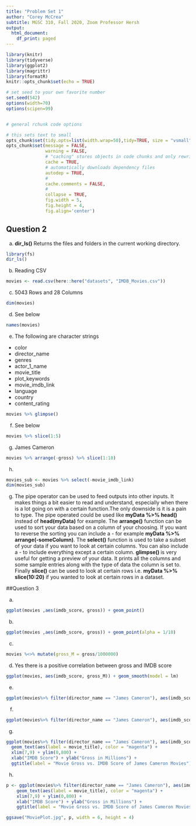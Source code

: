 ---
title: "Problem Set 1"
author: "Corey McCrea"
subtitle: MGSC 310, Fall 2020, Zoom Professor Hersh
output:
  html_document:
    df_print: paged
---

```{r setup, include=FALSE}
library(knitr)
library(tidyverse)
library(ggplot2)
library(magrittr)
library(formatR)
knitr::opts_chunk$set(echo = TRUE)

# set seed to your own favorite number
set.seed(542)
options(width=70)
options(scipen=99)


# general rchunk code options

# this sets text to small
opts_chunk$set(tidy.opts=list(width.wrap=50),tidy=TRUE, size = "vsmall")  
opts_chunk$set(message = FALSE,                                          
               warning = FALSE,
               # "caching" stores objects in code chunks and only rewrites if you change things
               cache = TRUE,                               
               # automatically downloads dependency files
               autodep = TRUE,
               # 
               cache.comments = FALSE,
               # 
               collapse = TRUE,
               fig.width = 5,  
               fig.height = 4,
               fig.align='center')
```

## Question 2

a) **dir_ls()** Returns the files and folders in the current working directory.

```{r}
library(fs)
dir_ls()
```
b) Reading CSV
```{r}
movies <- read.csv(here::here("datasets", "IMDB_Movies.csv"))
```

c) 5043 Rows and 28 Columns
```{r}
dim(movies)
```
d) See below
```{r}
names(movies)
```
e) The following are character strings
* color
* director_name
* genres
* actor_1_name
* movie_title
* plot_keywords
* movie_imdb_link
* language
* country
* content_rating

```{r}
movies %>% glimpse()
```
f) See below
```{r}
movies %>% slice(1:5)
```
g) James Cameron
```{r}
movies %>% arrange(-gross) %>% slice(1:10)

```

h) 

```{r}
movies_sub <- movies %>% select(-movie_imdb_link)
dim(movies_sub)
```
g) The pipe operator can be used to feed outputs into other inputs. It makes things a bit easier to read and understand, especially when there is a lot going on with a certain function.The only downside is it is a pain to type. The pipe operated could be used like **myData %>% head()** instead of **head(myData)** for example. The **arrange()** function can be used to sort your data based on a column of your choosing. If you want to reverse the sorting you can include a *-* for example **myData %>% arrange(-someColumn)**. The **select()** function is used to take a subset of your data if you want to look at certain columns. You can also include a *-* to include everything except a certain column. **glimpse() ** is very useful for getting a preview of your data. It prints all the columns and some sample entries along with the type of data the column is set to. Finally **slice()** can be used to look at certain rows i.e. **myData %>% slice(10:20)** if you wanted to look at certain rows in a dataset.

##Question 3

a)

```{r}

ggplot(movies ,aes(imdb_score, gross)) + geom_point()

```
b)
```{r}
ggplot(movies ,aes(imdb_score, gross)) + geom_point(alpha = 1/10)

```
c)
```{r}

movies %<>% mutate(gross_M = gross/1000000)

```

d)  Yes there is a positive correlation between gross and IMDB score

```{r}

ggplot(movies, aes(imdb_score, gross_M)) + geom_smooth(model = lm)

```

e)
```{r}
ggplot(movies%>% filter(director_name == "James Cameron"), aes(imdb_score, gross_M)) + geom_text(aes(label = movie_title), color = "magenta")

```

f)
```{r}
ggplot(movies%>% filter(director_name == "James Cameron"), aes(imdb_score, gross_M)) + geom_text(aes(label = movie_title), color = "magenta") + xlim(7,9) + ylim(0,800)
```
g)
```{r}
ggplot(movies%>% filter(director_name == "James Cameron"), aes(imdb_score, gross_M)) + 
  geom_text(aes(label = movie_title), color = "magenta") + 
  xlim(7,9) + ylim(0,800) + 
  xlab("IMDB Score") + ylab("Gross in Millions") +
  ggtitle(label = "Movie Gross vs. IMDB Score of James Cameron Movies")

```
h)

```{r}
p <- ggplot(movies%>% filter(director_name == "James Cameron"), aes(imdb_score, gross_M)) + 
    geom_text(aes(label = movie_title), color = "magenta") + 
    xlim(7,9) + ylim(0,800) + 
    xlab("IMDB Score") + ylab("Gross in Millions") +
    ggtitle(label = "Movie Gross vs. IMDB Score of James Cameron Movies")

ggsave("MoviePlot.jpg", p, width = 6, height = 4)

```










